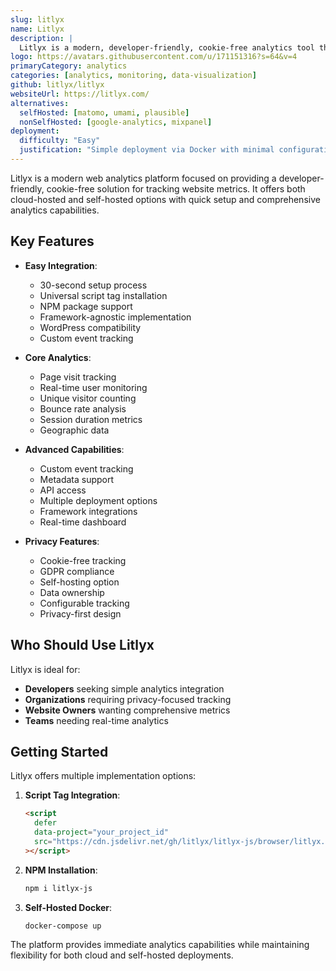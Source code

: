 ```yaml
---
slug: litlyx
name: Litlyx
description: |
  Litlyx is a modern, developer-friendly, cookie-free analytics tool that provides powerful web analytics capabilities. It offers a simple setup process and can be self-hosted with Docker as an alternative to Google Analytics, Matomo, and other analytics platforms.
logo: https://avatars.githubusercontent.com/u/171151316?s=64&v=4
primaryCategory: analytics
categories: [analytics, monitoring, data-visualization]
github: litlyx/litlyx
websiteUrl: https://litlyx.com/
alternatives:
  selfHosted: [matomo, umami, plausible]
  nonSelfHosted: [google-analytics, mixpanel]
deployment:
  difficulty: "Easy"
  justification: "Simple deployment via Docker with minimal configuration required. Cloud version available with 30-second setup."
---
```


Litlyx is a modern web analytics platform focused on providing a developer-friendly,
cookie-free solution for tracking website metrics. It offers both cloud-hosted and
self-hosted options with quick setup and comprehensive analytics capabilities.

## Key Features

- **Easy Integration**:

  - 30-second setup process
  - Universal script tag installation
  - NPM package support
  - Framework-agnostic implementation
  - WordPress compatibility
  - Custom event tracking

- **Core Analytics**:

  - Page visit tracking
  - Real-time user monitoring
  - Unique visitor counting
  - Bounce rate analysis
  - Session duration metrics
  - Geographic data

- **Advanced Capabilities**:

  - Custom event tracking
  - Metadata support
  - API access
  - Multiple deployment options
  - Framework integrations
  - Real-time dashboard

- **Privacy Features**:
  - Cookie-free tracking
  - GDPR compliance
  - Self-hosting option
  - Data ownership
  - Configurable tracking
  - Privacy-first design

## Who Should Use Litlyx

Litlyx is ideal for:

- **Developers** seeking simple analytics integration
- **Organizations** requiring privacy-focused tracking
- **Website Owners** wanting comprehensive metrics
- **Teams** needing real-time analytics

## Getting Started

Litlyx offers multiple implementation options:

1. **Script Tag Integration**:

   ```html
   <script
     defer
     data-project="your_project_id"
     src="https://cdn.jsdelivr.net/gh/litlyx/litlyx-js/browser/litlyx.js"
   ></script>
   ```

2. **NPM Installation**:

   ```bash
   npm i litlyx-js
   ```

3. **Self-Hosted Docker**:
   ```bash
   docker-compose up
   ```

The platform provides immediate analytics capabilities while maintaining
flexibility for both cloud and self-hosted deployments.
